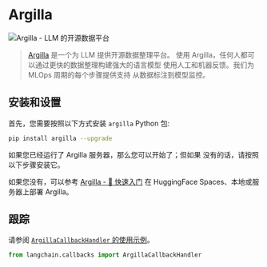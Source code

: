# Argilla

![Argilla - LLM 的开源数据平台](https://argilla.io/og.png)

> [Argilla](https://argilla.io/) 是一个为 LLM 提供开源数据整理平台。
> 使用 Argilla，任何人都可以通过更快的数据整理构建强大的语言模型
> 使用人工和机器反馈。我们为 MLOps 周期的每个步骤提供支持
> 从数据标注到模型监控。

## 安装和设置

首先，您需要按照以下方式安装 `argilla` Python 包:

```bash
pip install argilla --upgrade
```

如果您已经运行了 Argilla 服务器，那么您可以开始了；但如果
没有的话，请按照以下步骤安装它。

如果您没有，可以参考 [Argilla - 🚀 快速入门](https://docs.argilla.io/en/latest/getting_started/quickstart.html#Running-Argilla-Quickstart) 在 HuggingFace Spaces、本地或服务器上部署 Argilla。

## 跟踪

请参阅 [`ArgillaCallbackHandler` 的使用示例](/docs/modules/callbacks/integrations/argilla.html)。

```python
from langchain.callbacks import ArgillaCallbackHandler
```


